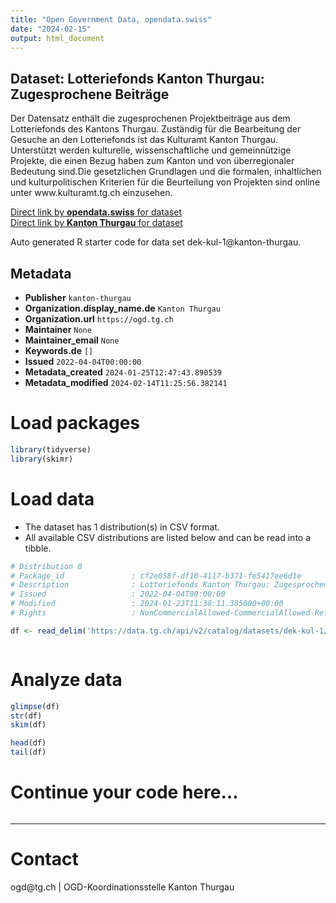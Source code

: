 ```yaml
---
title: "Open Government Data, opendata.swiss"
date: "2024-02-15"
output: html_document
---
```


## Dataset: Lotteriefonds Kanton Thurgau: Zugesprochene Beiträge

Der Datensatz enthält die zugesprochenen Projektbeiträge aus dem Lotteriefonds des Kantons Thurgau. Zuständig für die Bearbeitung der Gesuche an den Lotteriefonds ist das Kulturamt Kanton Thurgau. Unterstützt werden kulturelle, wissenschaftliche und gemeinnützige Projekte, die einen Bezug haben zum Kanton und von überregionaler Bedeutung sind.Die gesetzlichen Grundlagen und die formalen, inhaltlichen und kulturpolitischen Kriterien für die Beurteilung von Projekten sind online unter www.kulturamt.tg.ch einzusehen.

[Direct link by **opendata.swiss** for dataset](https://opendata.swiss/de/dataset/lotteriefonds-kanton-thurgau-zugesprochene-beitrage)<br>
[Direct link by **Kanton Thurgau** for dataset](https://data.tg.ch/explore/dataset/dek-kul-1/)

Auto generated R starter code for data set dek-kul-1@kanton-thurgau.

## Metadata

- **Publisher** `kanton-thurgau`
- **Organization.display_name.de** `Kanton Thurgau`
- **Organization.url** `https://ogd.tg.ch`
- **Maintainer** `None`
- **Maintainer_email** `None`
- **Keywords.de** `[]`
- **Issued** `2022-04-04T00:00:00`
- **Metadata_created** `2024-01-25T12:47:43.890539`
- **Metadata_modified** `2024-02-14T11:25:56.382141`


# Load packages

```r

library(tidyverse)
library(skimr)

```

# Load data

-   The dataset has 1 distribution(s) in CSV format.
-   All available CSV distributions are listed below and can be read into a tibble.

```r

# Distribution 0
# Package_id               : cf2e058f-df10-4117-b371-fe5417ee6d1e
# Description              : Lotteriefonds Kanton Thurgau: Zugesprochene Beiträge (csv)
# Issued                   : 2022-04-04T00:00:00
# Modified                 : 2024-01-23T11:38:11.385000+00:00
# Rights                   : NonCommercialAllowed-CommercialAllowed-ReferenceRequired

df <- read_delim('https://data.tg.ch/api/v2/catalog/datasets/dek-kul-1/exports/csv')



```

# Analyze data

```r

glimpse(df)
str(df)
skim(df)

head(df)
tail(df)

```

# Continue your code here...

```r

```

------------------------------------------------------------------------

# Contact

ogd@tg.ch | OGD-Koordinationsstelle Kanton Thurgau
